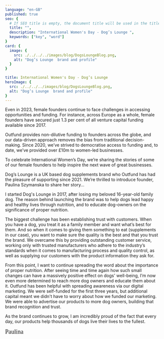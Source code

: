 ```yaml
---
language: "en-GB"
published: true
seo: {
  # If SEO title is empty, the document title will be used in the title tag in the head
  title: "",
  description: "International Women's Day - Dog’s Lounge ",
  keywords: ["key", "word"]
}
card: {
  image: {
    src: ./../../../images/blog/DogsLoungeBlog.png,
    alt: "Dog’s Lounge  brand and profile"
  }
}

title: International Women's Day - Dog’s Lounge 
heroImage: {
  src: ./../../../images/blog/DogsLoungeBlog.png,
  alt: "Dog’s Lounge  brand and profile"
}
---
```


Even in 2023, female founders continue to face challenges in accessing opportunities and funding. For instance, across Europe as a whole, female founders have secured just 1.3 per cent of all venture capital funding available since 2017.

Outfund provides non-dilutive funding to founders across the globe, and our data-driven approach removes the bias from traditional decision-making. Since 2020, we’ve strived to democratise access to funding and, to date, we’ve provided over £10m to women-led businesses.

To celebrate International Women’s Day, we’re sharing the stories of some of our female founders to help inspire the next wave of great businesses.

Dog’s Lounge is a UK based dog supplements brand who Outfund has had the pleasure of supporting since 2021. We’re thrilled to introduce founder, Paulina Szymanska to share her story…

I started Dog's Lounge in 2017, after losing my beloved 16-year-old family dog. The reason behind launching the brand was to help dogs lead happy and healthy lives through nutrition, and to educate dog-owners on the significance of proper nutrition. 

The biggest challenge has been establishing trust with customers. When you have a dog, you treat it as a family member and want what’s best for them. And so when it comes to giving them something to eat (supplements in our case), you want to make sure the quality is the best and that you trust the brand. We overcame this by providing outstanding customer service, working only with trusted manufacturers who adhere to the industry’s standards when it comes to manufacturing process and quality control, as well as supplying our customers with the product information they ask for.

From this point, I want to continue spreading the word about the importance of proper nutrition. After seeing time and time again how such small changes can have a massively positive effect on dogs' well-being, I’m now even more determined to reach more dog owners and educate them about it. Outfund has been helpful with spreading awareness via our digital marketing. We were self-funded for the first three years, but additional capital meant we didn't have to worry about how we funded our marketing. We were able to advertise our products to more dog owners, building that brand recognition and trust. 

As the brand continues to grow, I am incredibly proud of the fact that every day, our products help thousands of dogs live their lives to the fullest.

<span style="font-size: 20px; font-family: 'Bradley Hand ITC', cursive;">Paulina</span>